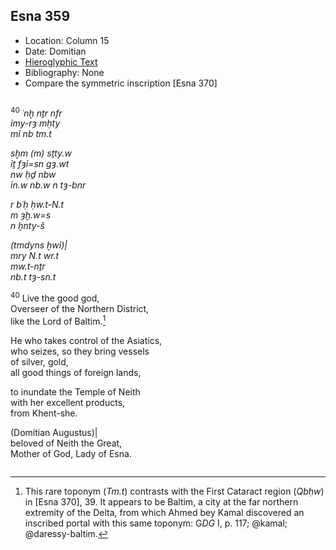 ## Esna 359 {-}  

<style>  
  
  .col2 {  
    columns: 2 320px;         /* number of columns and width in pixels*/  
    -webkit-columns: 2 320px; /* chrome, safari */  
    -moz-columns: 2 320px;    /* firefox */  
    -webkit-column-break-inside: avoid;  
    -page-break-inside: avoid;  
    -break-inside: avoid;  
  }  
  
</style>  

- Location: Column 15
- Date: Domitian 
- [Hieroglyphic Text](https://www.ifao.egnet.net/uploads/publications/enligne/Temples-Esna003.pdf#page=360){target="_blank"}  
- Bibliography: None
- Compare the symmetric inscription [Esna 370]

<div class="col2">

^40^ *ʿnḫ nṯr nfr  *  
*ỉmy-rȝ mḥty  *  
*mỉ nb tm.t  *  
     
*sḫm (m) sṯty.w  *  
*ỉṯ fȝỉ=sn gȝ.wt  *  
*nw ḥḏ nbw  *  
*ỉn.w nb.w n tȝ-bnr  *  
      
*r bʿḥ ḥw.t-N.t  *  
*m ȝḫ.w=s  *  
*n ḫnty-š  *  
  
*(tmdyns ḫwỉ)|  *  
*mry N.t wr.t   *  
*mw.t-nṯr  *  
*nb.t tȝ-sn.t  *  
   
^40^ Live the good god,  
Overseer of the Northern District,  
like the Lord of Baltim.[^fn-359-1]  
  
He who takes control of the Asiatics,  
who seizes, so they bring vessels  
of silver, gold,  
all good things of foreign lands,  
   
to inundate the Temple of Neith  
with her excellent products,  
from Khent-she.  
  
(Domitian Augustus)|  
beloved of Neith the Great,  
Mother of God, Lady of Esna.  

</div>

[^fn-359-1]: This rare toponym (*Tm.t*) contrasts with the First Cataract region (*Qbḥw*) in [Esna 370], 39. It appears to be Baltim, a city at the far northern extremity of the Delta, from which Ahmed bey Kamal discovered an inscribed portal with this same toponym: G*DG* I, p. 117; @kamal; @daressy-baltim.